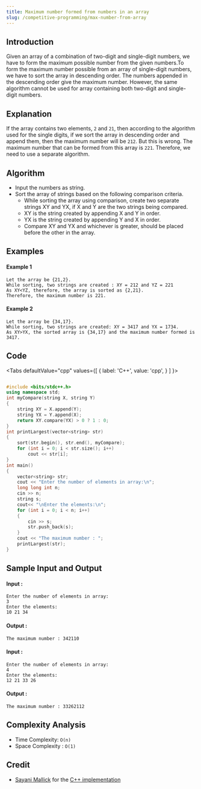 ```yaml
---
title: Maximum number formed from numbers in an array
slug: /competitive-programming/max-number-from-array
---
```


## Introduction

Given an array of a combination of two-digit and single-digit numbers, we have to form the maximum possible number from the given numbers.To form the maximum number possible from an array of single-digit numbers, we have to sort the array in descending order. The numbers appended in the descending order give the maximum number. However, the same algorithm cannot be used for array containing both two-digit and single-digit numbers. 

## Explanation

If the array contains two elements, `2` and `21`, then according to the algorithm used for the single digits, if we sort the array in descending order and append them, then the maximum number will be `212`. But this is wrong. The maximum number that can be formed from this array is `221`. Therefore, we need to use a separate algorithm.

## Algorithm

- Input the numbers as string.
- Sort the array of strings based on the following comparison criteria.
    * While sorting the array using comparison, create two separate strings XY and YX, if X and Y are the two strings being compared.
    * XY is the string created by appending X and Y in order.
    * YX is the string created by appending Y and X in order.
    * Compare XY and YX and whichever is greater, should be placed before the other in the array.

## Examples

#### Example 1

```
Let the array be {21,2}.
While sorting, two strings are created : XY = 212 and YZ = 221
As XY<YZ, therefore, the array is sorted as {2,21}.
Therefore, the maximum number is 221.
```

#### Example 2

```
Let the array be {34,17}.
While sorting, two strings are created: XY = 3417 and YX = 1734.
As XY>YX, the sorted array is {34,17} and the maximum number formed is 3417.
```

## Code


<Tabs
  defaultValue="cpp"
  values={[
    { label: 'C++', value: 'cpp', }
  ]
}>

<TabItem value="cpp">

```cpp

#include <bits/stdc++.h>
using namespace std;
int myCompare(string X, string Y)
{
    string XY = X.append(Y);
    string YX = Y.append(X);
    return XY.compare(YX) > 0 ? 1 : 0;
}
int printLargest(vector<string> str)
{
    sort(str.begin(), str.end(), myCompare);
    for (int i = 0; i < str.size(); i++)
        cout << str[i];
}
int main()
{
    vector<string> str;
    cout << "Enter the number of elements in array:\n";
    long long int n;
    cin >> n;
    string s;
    cout<< "\nEnter the elements:\n";
    for (int i = 0; i < n; i++)
    {
        cin >> s;
        str.push_back(s);
    }
    cout << "The maximum number : "; 
    printLargest(str);
}

```
</TabItem>
</Tabs>

## Sample Input and Output

#### Input :

```
Enter the number of elements in array:
3
Enter the elements:
10 21 34
```

#### Output :

```
The maximum number : 342110
```

#### Input :

```
Enter the number of elements in array:
4
Enter the elements:
12 21 33 26
```

#### Output :

```
The maximum number : 33262112
```

## Complexity Analysis

* Time Complexity: `O(n)`
* Space Complexity : `O(1)`

## Credit

* [Sayani Mallick](https://github.com/SAY-droid427/) for the [C++ implementation](https://github.com/TesseractCoding/NeoAlgo/blob/master/C-Plus-Plus/cp/maxNumber.cpp)
